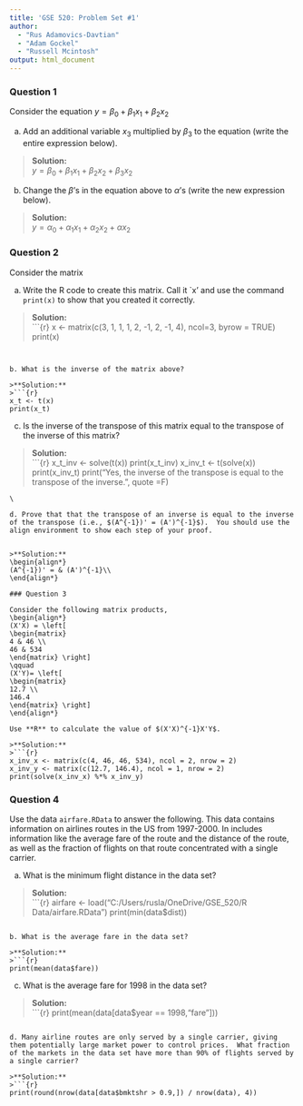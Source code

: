 ---
title: 'GSE 520: Problem Set #1'
author: 
  - "Rus Adamovics-Davtian"
  - "Adam Gockel"
  - "Russell Mcintosh"
output: html_document
---

### Question 1

Consider the equation $y = \beta_0 + \beta_1 x_1 + \beta_2 x_2$ 

a. Add an additional variable $x_3$ multiplied by $\beta_3$ to the equation (write the entire expression below).

>**Solution:**  
$y = \beta_0 + \beta_1 x_1 + \beta_2 x_2 + \beta_3 x_2$

b. Change the $\beta$'s in the equation above to $\alpha$'s (write the new expression below).

>**Solution:**   
$y = \alpha_0 + \alpha_1 x_1 + \alpha_2 x_2 + \alpha x_2$

### Question 2

Consider the matrix
\begin{align*} x = \left[
  \begin{matrix}
  3 & 1 & 1 \\
  1 & 2 & -1 \\
  2 & -1 & 4
  \end{matrix} \right]
\end{align*}

a. Write the R code to create this matrix.  Call it `x' and use the command ``print(x)`` to show that you created it correctly.  

>**Solution:**  
>```{r}
x <- matrix(c(3, 1, 1, 1, 2, -1, 2, -1, 4), ncol=3, byrow = TRUE)
print(x)
```


b. What is the inverse of the matrix above?  

>**Solution:**    
>```{r}
x_t <- t(x) 
print(x_t)
```

c. Is the inverse of the transpose of this matrix equal to the transpose of the inverse of this matrix?

>**Solution:**    
>```{r}
x_t_inv <- solve(t(x)) 
print(x_t_inv)
x_inv_t <- t(solve(x)) 
print(x_inv_t)
print("Yes, the inverse of the transpose is equal to the transpose of the inverse.", quote =F)
```
\

d. Prove that that the transpose of an inverse is equal to the inverse of the transpose (i.e., $(A^{-1})' = (A')^{-1}$).  You should use the align environment to show each step of your proof.


>**Solution:**    
\begin{align*}
(A^{-1})' = & (A')^{-1}\\
\end{align*}

### Question 3

Consider the following matrix products,
\begin{align*}
(X'X) = \left[
\begin{matrix}
4 & 46 \\
46 & 534
\end{matrix} \right]
\qquad 
(X'Y)= \left[
\begin{matrix}
12.7 \\
146.4
\end{matrix} \right] 
\end{align*}

Use **R** to calculate the value of $(X'X)^{-1}X'Y$.

>**Solution:**  
>```{r}
x_inv_x <- matrix(c(4, 46, 46, 534), ncol = 2, nrow = 2)
x_inv_y <- matrix(c(12.7, 146.4), ncol = 1, nrow = 2)
print(solve(x_inv_x) %*% x_inv_y)
```

### Question 4

Use the data ``airfare.RData`` to answer the following.  This data contains information on airlines routes in the US from 1997-2000.  In includes information like the average fare of the route and the distance of the route, as well as the fraction of flights on that route concentrated with a single carrier.

a. What is the minimum flight distance in the data set?

>**Solution:**   
>```{r}
airfare <- load("C:/Users/rusla/OneDrive/GSE_520/R Data/airfare.RData")
print(min(data$dist))
```

b. What is the average fare in the data set?

>**Solution:**   
>```{r}
print(mean(data$fare))
```

c. What is the average fare for 1998 in the data set?

>**Solution:**   
>```{r}
print(mean(data[data$year == 1998,"fare"]))
```

d. Many airline routes are only served by a single carrier, giving them potentially large market power to control prices.  What fraction of the markets in the data set have more than 90% of flights served by a single carrier?

>**Solution:**   
>```{r}
print(round(nrow(data[data$bmktshr > 0.9,]) / nrow(data), 4))
```
